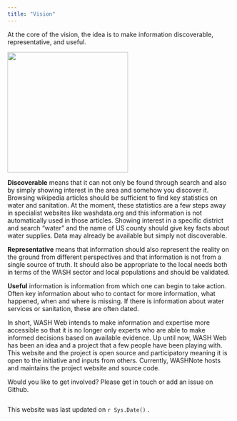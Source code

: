 ```yaml
---
title: "Vision"
---
```


At the core of the vision, the idea is to make information discoverable, representative, and useful.

![](images/Screen%20Shot%202023-06-27%20at%2011.12.19%20AM.png){fig-align="center" width="270"}

**Discoverable** means that it can not only be found through search and also by simply showing interest in the area and somehow you discover it. Browsing wikipedia articles should be sufficient to find key statistics on water and sanitation. At the moment, these statistics are a few steps away in specialist websites like washdata.org and this information is not automatically used in those articles. Showing interest in a specific district and search "water" and the name of US county should give key facts about water supplies. Data may already be available but simply not discoverable.

**Representative** means that information should also represent the reality on the ground from different perspectives and that information is not from a single source of truth. It should also be appropriate to the local needs both in terms of the WASH sector and local populations and should be validated.

**Useful** information is information from which one can begin to take action. Often key information about who to contact for more information, what happened, when and where is missing. If there is information about water services or sanitation, these are often dated.

In short, WASH Web intends to make information and expertise more accessible so that it is no longer only experts who are able to make informed decisions based on available evidence. Up until now, WASH Web has been an idea and a project that a few people have been playing with. This website and the project is open source and participatory meaning it is open to the initiative and inputs from others. Currently, WASHNote hosts and maintains the project website and source code.

Would you like to get involved? Please get in touch or add an issue on Github.

```r

```

This website was last updated on `r Sys.Date()` .
